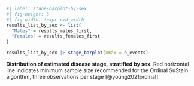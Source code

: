 :::{#suppfig-stage-barplot-by-sex}

```r
#| label: stage-barplot-by-sex
#| fig-height: 5
#| fig-width: !expr pvd_width
results_list_by_sex <- list(
  "Males" = results_males_first,
  "Females" = results_females_first
)

results_list_by_sex |> stage_barplot(xmax = n_events)
```

**Distribution of estimated disease stage, stratified by sex**.
Red horizontal line indicates minimum sample size
recommended for the Ordinal SuStaIn algorithm,
three observations per stage [@young2021ordinal].

:::
